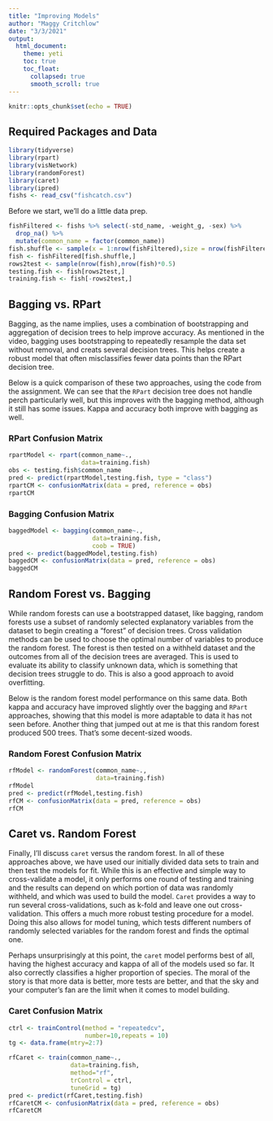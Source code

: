 ```yaml
---
title: "Improving Models"
author: "Maggy Critchlow"
date: "3/3/2021"
output:
  html_document:
    theme: yeti
    toc: true
    toc_float:
      collapsed: true
      smooth_scroll: true
---
```


```r
knitr::opts_chunk$set(echo = TRUE)
```

## Required Packages and Data

```r
library(tidyverse)
library(rpart)
library(visNetwork)
library(randomForest)
library(caret)
library(ipred)
fishs <- read_csv("fishcatch.csv")
```

Before we start, we'll do a little data prep.

```r
fishFiltered <- fishs %>% select(-std_name, -weight_g, -sex) %>%
  drop_na() %>%
  mutate(common_name = factor(common_name))
fish.shuffle <- sample(x = 1:nrow(fishFiltered),size = nrow(fishFiltered),replace = FALSE)
fish <- fishFiltered[fish.shuffle,]
rows2test <- sample(nrow(fish),nrow(fish)*0.5)
testing.fish <- fish[rows2test,]
training.fish <- fish[-rows2test,]
```

## Bagging vs. RPart {.tabset}

Bagging, as the name implies, uses a combination of bootstrapping and aggregation of decision trees to help improve accuracy. As mentioned in the video, bagging uses bootstrapping to repeatedly resample the data set without removal, and creats several decision trees. This helps create a robust model that often misclassifies fewer data points than the RPart decision tree. 

Below is a quick comparison of these two approaches, using the code from the assignment. We can see that the `RPart` decision tree does not handle perch particularly well, but this improves with the bagging method, although it still has some issues. Kappa and accuracy both improve with bagging as well.

### RPart Confusion Matrix

```r
rpartModel <- rpart(common_name~.,
                    data=training.fish)
obs <- testing.fish$common_name
pred <- predict(rpartModel,testing.fish, type = "class")
rpartCM <- confusionMatrix(data = pred, reference = obs)
rpartCM
```

### Bagging Confusion Matrix

```r
baggedModel <- bagging(common_name~., 
                       data=training.fish,
                       coob = TRUE)
pred <- predict(baggedModel,testing.fish)
baggedCM <- confusionMatrix(data = pred, reference = obs)
baggedCM
```

## Random Forest vs. Bagging

While random forests can use a bootstrapped dataset, like bagging, random forests use a subset of randomly selected explanatory variables from the dataset to begin creating a "forest" of decision trees. Cross validation methods can be used to choose the optimal number of variables to produce the random forest. The forest is then tested on a withheld dataset and the outcomes from all of the decision trees are averaged. This is used to evaluate its ability to classify unknown data, which is something that decision trees struggle to do. This is also a good approach to avoid overfitting.

Below is the random forest model performance on this same data. Both kappa and accuracy have improved slightly over the bagging and `RPart` approaches, showing that this model is more adaptable to data it has not seen before. Another thing that jumped out at me is that this random forest produced 500 trees. That's some decent-sized woods.

### Random Forest Confusion Matrix

```r
rfModel <- randomForest(common_name~.,
                        data=training.fish)
rfModel
pred <- predict(rfModel,testing.fish)
rfCM <- confusionMatrix(data = pred, reference = obs)
rfCM
```

## Caret vs. Random Forest

Finally, I'll discuss `caret` versus the random forest. In all of these approaches above, we have used our initially divided data sets to train and then test the models for fit. While this is an effective and simple way to cross-validate a model, it only performs one round of testing and training and the results can depend on which portion of data was randomly withheld, and which was used to build the model. `Caret` provides a way to run several cross-validations, such as k-fold and leave one out cross-validation. This offers a much more robust testing procedure for a model. Doing this also allows for model tuning, which tests different numbers of randomly selected variables for the random forest and finds the optimal one. 

Perhaps unsurprisingly at this point, the `caret` model performs best of all, having the highest accuracy and kappa of all of the models used so far. It also correctly classifies a higher proportion of species. The moral of the story is that more data is better, more tests are better, and that the sky and your computer's fan are the limit when it comes to model building.

### Caret Confusion Matrix

```r
ctrl <- trainControl(method = "repeatedcv",
                     number=10,repeats = 10)
tg <- data.frame(mtry=2:7)

rfCaret <- train(common_name~.,
                 data=training.fish,
                 method="rf",
                 trControl = ctrl,
                 tuneGrid = tg)
pred <- predict(rfCaret,testing.fish)
rfCaretCM <- confusionMatrix(data = pred, reference = obs)
rfCaretCM
```